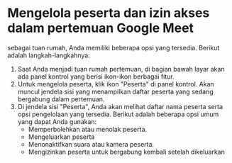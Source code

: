 # Mengelola peserta dan izin akses dalam pertemuan Google Meet

 sebagai tuan rumah, Anda memiliki beberapa opsi yang tersedia. Berikut adalah langkah-langkahnya:

1. Saat Anda menjadi tuan rumah pertemuan, di bagian bawah layar akan ada panel kontrol yang berisi ikon-ikon berbagai fitur.
2. Untuk mengelola peserta, klik ikon "Peserta" di panel kontrol. Akan muncul jendela sisi yang menampilkan daftar peserta yang sedang bergabung dalam pertemuan.
3. Di jendela sisi "Peserta", Anda akan melihat daftar nama peserta serta opsi pengelolaan yang tersedia. Berikut adalah beberapa opsi umum yang dapat Anda gunakan:
    - Memperbolehkan atau menolak peserta.
    - Mengeluarkan peserta
    - Menonaktifkan suara atau kamera peserta.
    - Mengizinkan peserta untuk bergabung kembali setelah dikeluarkan

